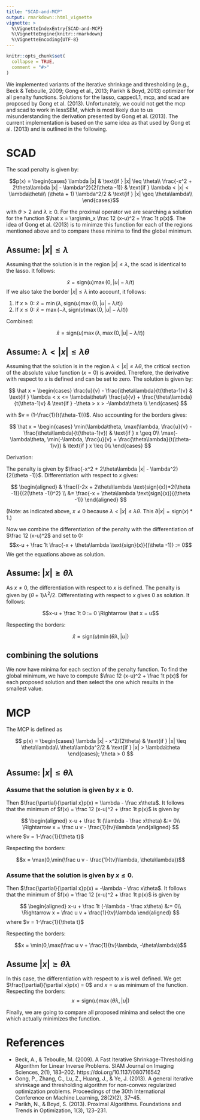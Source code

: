 ```yaml
---
title: "SCAD-and-MCP"
output: rmarkdown::html_vignette
vignette: >
  %\VignetteIndexEntry{SCAD-and-MCP}
  %\VignetteEngine{knitr::rmarkdown}
  %\VignetteEncoding{UTF-8}
---
```


```r
knitr::opts_chunk$set(
  collapse = TRUE,
  comment = "#>"
)
```

We implemented variants of the iterative shrinkage and thresholding 
(e.g., Beck & Teboulle, 2009; Gong et al., 2013; Parikh & Boyd, 2013) optimizer 
for all penalty functions. Solutions for the lasso, cappedL1, mcp, and scad are 
proposed by Gong et al. (2013). Unfortunately, we could not get the mcp and scad 
to work in lessSEM, which is most likely due to us misunderstanding the derivation 
presented by Gong et al. (2013). The current implementation is based on the same 
idea as that used by Gong et al. (2013) and is outlined in the following.


# SCAD

The scad penalty is given by:

$$p(x) = \begin{cases}
\lambda |x| & \text{if } |x| \leq \theta\\
\frac{-x^2 + 2\theta\lambda |x| - \lambda^2}{2(\theta -1)} & \text{if } \lambda < |x| < \lambda\theta\\
(\theta + 1) \lambda^2/2 & \text{if } |x| \geq \theta\lambda\\
\end{cases}$$

with $\theta > 2$ and $\lambda \geq 0$. For the proximal operator we are searching 
a solution for the function
$\hat x  = \arg\min_x \frac 12 (x-u)^2 + \frac 1t p(x)$. The idea of 
Gong et al. (2013) is to minimze this function for each of the regions 
mentioned above and to compare these minima to find the global minimum.

## Assume: $|x| \leq \lambda$

Assuming that the solution is in the region $|x| \leq \lambda$, the scad is 
identical to the lasso. It follows:

$$\hat x = \text{sign} (u)\max(0,|u|-\lambda / t)$$
If we also take the border $|x| \leq \lambda$ into account, it follows:

1. If $x \geq 0$: $\hat x = \min(\lambda, \text{sign} (u)\max(0,|u|-\lambda / t))$
2. If $x \leq 0$: $\hat x = \max(-\lambda, \text{sign} (u)\max(0,|u|-\lambda / t))$

Combined:

$$\hat x = \text{sign}(u)\max(\lambda, \max(0,|u|-\lambda / t))$$


## Assume: $\lambda < |x| \leq \lambda\theta$

Assuming that the solution is in the region  $\lambda < |x| \leq \lambda\theta$, 
the critical section of the absolute value function ($x=0$) is avoided. 
Therefore, the derivative with respect to $x$ is defined and can be set to zero. 
The solution is given by:

$$
\hat x = \begin{cases}
\frac{u}{v} - \frac{\theta\lambda}{t(\theta-1)v} & \text{if } \lambda < x <= \lambda\theta\\
\frac{u}{v} + \frac{\theta\lambda}{t(\theta-1)v} & \text{if }  -\theta > x > -\lambda\theta \\
\end{cases}
$$

with $v = (1-\frac{1}{t(\theta-1)})$. Also accounting for the borders gives:

$$
\hat x = \begin{cases}
\min(\lambda\theta, \max(\lambda, \frac{u}{v} - \frac{\theta\lambda}{t(\theta-1)v}) & \text{if } x \geq 0\\
\max(-\lambda\theta, \min(-\lambda, \frac{u}{v} + \frac{\theta\lambda}{t(\theta-1)v}) & \text{if } x \leq 0\\
\end{cases}
$$

Derivation:

The penalty is given by $\frac{-x^2 + 2\theta\lambda |x| - \lambda^2}{2(\theta -1)}$. 
Differentiation with respect to $x$ gives:

$$
\begin{aligned}
& \frac{(-2x + 2\theta\lambda \text{sign}(x))*2(\theta -1)}{(2(\theta -1))^2} \\
&= \frac{-x + \theta\lambda \text{sign}(x)}{(\theta -1)}
\end{aligned}
$$

(Note: as indicated above, $x \neq 0$ because $\lambda < |x| \leq \lambda\theta$. This $\partial |x| = \text{sign}(x)*1$.)

Now we combine the differentiation of the penalty with the differentiation of 
$\frac 12 (x-u)^2$ and set to 0:
$$x-u + \frac 1t \frac{-x + \theta\lambda \text{sign}(x)}{(\theta -1)} := 0$$
We get the equations above as solution.

## Assume: $|x| \geq \theta\lambda$

As $x \neq 0$, the differentiation with respect to $x$ is defined. 
The penalty is given by $(\theta + 1) \lambda^2/2$. Differentiating with 
respect to $x$ gives $0$ as solution. It follows:


$$x-u + \frac 1t 0 := 0 \Rightarrow \hat x = u$$

Respecting the borders:

$$\hat x = \text{sign}(u) \min(\theta\lambda, |u|)$$

## combining the solutions

We now have minima for each section of the penalty function. 
To find the global minimum, we have to compute $\frac 12 (x-u)^2 + \frac 1t p(x)$ 
for each proposed solution and then select the one which results in the smallest value.


# MCP

The MCP is defined as 

$$
p(x) = 
\begin{cases}
\lambda |x| - x^2/(2\theta) & \text{if } |x| \leq \theta\lambda\\
\theta\lambda^2/2 & \text{if } |x| > \lambda\theta
\end{cases}; \theta > 0
$$

## Assume: $|x| \leq \theta\lambda$

### Assume that the solution is given by $x \geq 0$. 

Then $\frac{\partial}{\partial x}p(x) = \lambda - \frac x\theta$. 
It follows that the minimum of $f(x) = \frac 12 (x-u)^2 + \frac 1t p(x)$ is given by

$$
\begin{aligned}
x-u + \frac 1t (\lambda - \frac x\theta) &:= 0\\
\Rightarrow x = \frac u v - \frac{1}{tv}\lambda
\end{aligned}
$$
where $v = 1-\frac{1}{\theta t}$

Respecting the borders:

$$x = \max(0,\min(\frac u v - \frac{1}{tv}\lambda, \theta\lambda))$$


### Assume that the solution is given by $x \leq 0$.

Then $\frac{\partial}{\partial x}p(x) = -\lambda - \frac x\theta$. 
It follows that the minimum of $f(x) = \frac 12 (x-u)^2 + \frac 1t p(x)$ is given by

$$
\begin{aligned}
x-u + \frac 1t (-\lambda - \frac x\theta) &:= 0\\
\Rightarrow x = \frac u v + \frac{1}{tv}\lambda
\end{aligned}
$$
where $v = 1-\frac{1}{\theta t}$

Respecting the borders:

$$x = \min(0,\max(\frac u v + \frac{1}{tv}\lambda, -\theta\lambda))$$

## Assume $|x| \geq \theta\lambda$

In this case, the differentiation with respect to $x$ is well defined. 
We get $\frac{\partial}{\partial x}p(x) = 0$ and $x = u$ as minimum of the function. 
Respecting the borders:
$$x = \text{sign}(u)\max(\theta\lambda, |u|)$$

Finally, we are going to compare all proposed minima and select the one which 
actually minimizes the function.


# References

* Beck, A., & Teboulle, M. (2009). A Fast Iterative Shrinkage-Thresholding Algorithm 
for Linear Inverse Problems. SIAM Journal on Imaging Sciences, 2(1), 183–202. https://doi.org/10.1137/080716542
* Gong, P., Zhang, C., Lu, Z., Huang, J., & Ye, J. (2013). A general iterative 
shrinkage and thresholding algorithm for non-convex regularized optimization problems. 
Proceedings of the 30th International Conference on Machine Learning, 28(2)(2), 37–45.
* Parikh, N., & Boyd, S. (2013). Proximal Algorithms. Foundations and Trends in 
Optimization, 1(3), 123–231.

